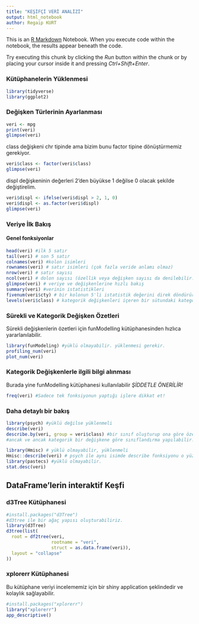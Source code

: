 ```yaml
---
title: "KEŞİFÇİ VERİ ANALİZİ"
output: html_notebook
author: Regaip KURT
---
```


This is an [R Markdown](http://rmarkdown.rstudio.com) Notebook. When you execute code within the notebook, the results appear beneath the code. 

Try executing this chunk by clicking the *Run* button within the chunk or by placing your cursor inside it and pressing *Ctrl+Shift+Enter*. 

### Kütüphanelerin Yüklenmesi

```r
library(tidyverse)
library(ggplot2)
```

### Değişken Türlerinin Ayarlanması

```r
veri <- mpg
print(veri)
glimpse(veri)
```

class değişkeni chr tipinde ama bizim bunu factor tipine dönüştürmemiz gerekiyor.
```r
veri$class <- factor(veri$class)
glimpse(veri)
```

displ değişkeninin değerleri 2'den büyükse 1 değilse 0 olacak şekilde değiştirelim.
```r
veri$displ <- ifelse(veri$displ > 2, 1, 0)
veri$displ <- as.factor(veri$displ)
glimpse(veri)
```

### Veriye İlk Bakış
#### Genel fonksiyonlar
```r
head(veri) #ilk 5 satır
tail(veri) # son 5 satır
colnames(veri) #kolon isimleri
rownames(veri) # satır isimleri (çok fazla veride anlamı olmaz)
nrow(veri) # satır sayısı
ncol(veri) # dolon sayısı (özellik veya değişken sayısı da denilebilir.)
glimpse(veri) # veriye ve değişkenlerine hızlı bakış
summary(veri) #verinin istatistikleri
fivenum(veri$cty) # bir kolonun 5'li istatistik değerini direk döndürür
levels(veri$class) # kategorik değişkenleri içeren bir sütundaki kategoriler.
```

### Sürekli ve Kategorik Değişken Özetleri

Sürekli değişkenlerin özetleri için funModelling kütüphanesinden hızlıca yararlanılabilir.

```r
library(funModeling) #yüklü olmayabilir. yüklenmesi gerekir.
profiling_num(veri)
plot_num(veri)

```

### Kategorik Değişkenlerle ilgili bilgi alınması

Burada yine funModelling kütüphanesi kullanılabilir *ŞİDDETLE ÖNERİLİR!*
```r
freq(veri) #Sadece tek fonksiyonun yaptığı işlere dikkat et!
```

### Daha detaylı bir bakış

```r
library(psych) #yüklü değilse yüklenmeli
describe(veri)
describe.by(veri, group = veri$class) #bir sınıf oluşturup ona göre özetleme
#ancak ve ancak kategorik bir değişkene göre sınıflandırma yapılabilir!!!

library(Hmisc) # yüklü olmayabilir, yüklenmeli
Hmisc::describe(veri) # psych ile aynı isimde describe fonksiyonu o yüzden hmisc:: ile belirttik.
library(pastecs) #yüklü olmayabilir.
stat.desc(veri)

```

## DataFrame'lerin interaktif Keşfi

### d3Tree Kütüphanesi

```r
#install.packages("d3Tree")
#d3tree ile bir ağaç yapısı oluşturabiliriz.
library(d3Tree)
d3tree(list(
  root = df2tree(veri,
                 rootname = "veri",
                 struct = as.data.frame(veri)),
  layout = "collapse"
))
```

### xplorerr Kütüphanesi

Bu kütüphane veriyi incelememiz için bir shiny application şeklindedir ve kolaylık sağlayabilir.
```r
#install.packages("xplorerr")
library("xplorerr")
app_descriptive()
```





















